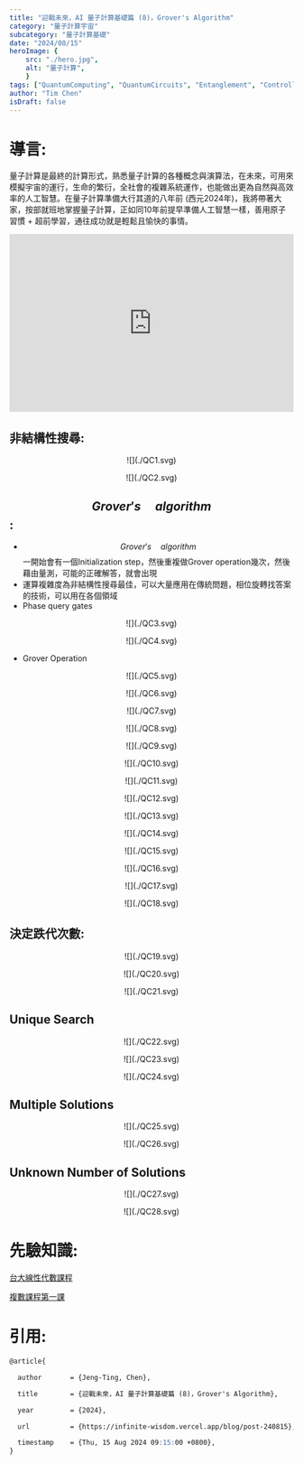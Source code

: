 ```yaml
---
title: "迎戰未來，AI 量子計算基礎篇 (8)，Grover's Algorithm"
category: "量子計算宇宙"
subcategory: "量子計算基礎"
date: "2024/08/15"
heroImage: {
    src: "./hero.jpg",
    alt: "量子計算",
    }
tags: ["QuantumComputing", "QuantumCircuits", "Entanglement", "ControlledNOT",'ControlledSWAP',"Qiskit", "braket", "CartesianProduct", "TensorProduct", "ProbabilityState", "independent", "AI量子計算", "量子計算基礎", "3C"]
author: "Tim Chen"
isDraft: false
---
```

# 導言:
量子計算是最終的計算形式，熟悉量子計算的各種概念與演算法，在未來，可用來模擬宇宙的運行，生命的繁衍，全社會的複雜系統運作，也能做出更為自然與高效率的人工智慧。在量子計算準備大行其道的八年前 (西元2024年)，我將帶著大家，按部就班地掌握量子計算，正如同10年前提早準備人工智慧一樣，善用原子習慣 + 超前學習，通往成功就是輕鬆且愉快的事情。

<p align="center"><iframe width="100%" height="315" src="https://www.youtube.com/embed/hnpjC8WQVrQ?si=dcmJNcw_LO8AjA5S" frameborder="0" allow="accelerometer; autoplay; clipboard-write; encrypted-media; gyroscope; picture-in-picture" allowfullscreen></iframe></p>

## 非結構性搜尋:
<p align="center">![](./QC1.svg)</p>
<p align="center">![](./QC2.svg)</p>

## $$ Grover's \quad algorithm $$:
- $$ Grover's \quad algorithm $$ 一開始會有一個Initialization step，然後重複做Grover operation幾次，然後藉由量測，可能的正確解答，就會出現
- 運算複雜度為非結構性搜尋最佳，可以大量應用在傳統問題，相位旋轉找答案的技術，可以用在各個領域
- Phase query gates
<p align="center">![](./QC3.svg)</p>
<p align="center">![](./QC4.svg)</p>

- Grover Operation
<p align="center">![](./QC5.svg)</p>
<p align="center">![](./QC6.svg)</p>
<p align="center">![](./QC7.svg)</p>
<p align="center">![](./QC8.svg)</p>
<p align="center">![](./QC9.svg)</p>
<p align="center">![](./QC10.svg)</p>
<p align="center">![](./QC11.svg)</p>
<p align="center">![](./QC12.svg)</p>
<p align="center">![](./QC13.svg)</p>
<p align="center">![](./QC14.svg)</p>
<p align="center">![](./QC15.svg)</p>
<p align="center">![](./QC16.svg)</p>
<p align="center">![](./QC17.svg)</p>
<p align="center">![](./QC18.svg)</p>

## 決定跌代次數:
<p align="center">![](./QC19.svg)</p>
<p align="center">![](./QC20.svg)</p>
<p align="center">![](./QC21.svg)</p>

## Unique Search
<p align="center">![](./QC22.svg)</p>
<p align="center">![](./QC23.svg)</p>
<p align="center">![](./QC24.svg)</p>

## Multiple Solutions
<p align="center">![](./QC25.svg)</p>
<p align="center">![](./QC26.svg)</p>

## Unknown Number of Solutions
<p align="center">![](./QC27.svg)</p>
<p align="center">![](./QC28.svg)</p>


# 先驗知識:
[台大線性代數課程](https://ocw.aca.ntu.edu.tw/ntu-ocw/ocw/cou/102S207)

[複數課程第一課](https://ocw.nthu.edu.tw/ocw/index.php?page=chapter&cid=289&chid=6153)

# 引用:
```markdown
@article{

  author       = {Jeng-Ting, Chen},

  title        = {迎戰未來，AI 量子計算基礎篇 (8)，Grover's Algorithm},  

  year         = {2024},

  url          = {https://infinite-wisdom.vercel.app/blog/post-240815},  

  timestamp    = {Thu, 15 Aug 2024 09:15:00 +0800},
}
```